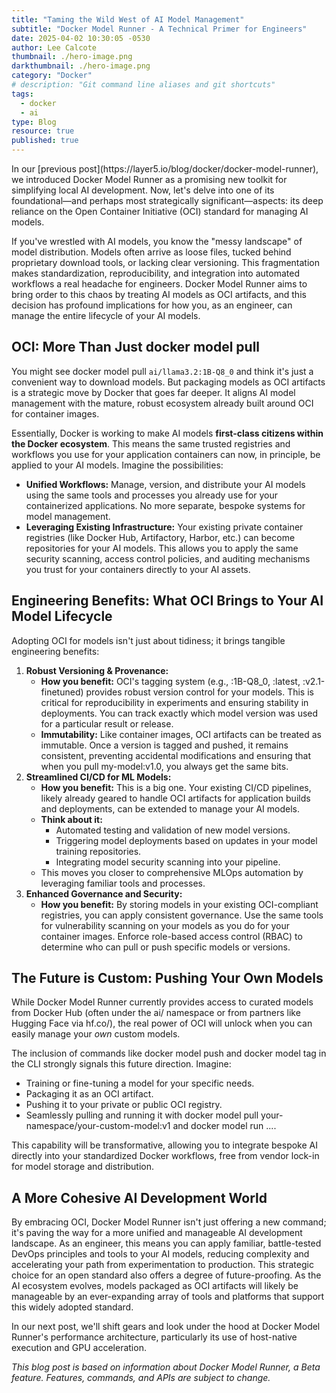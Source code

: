```yaml
---
title: "Taming the Wild West of AI Model Management"
subtitle: "Docker Model Runner - A Technical Primer for Engineers"
date: 2025-04-02 10:30:05 -0530
author: Lee Calcote
thumbnail: ./hero-image.png
darkthumbnail: ./hero-image.png
category: "Docker"
# description: "Git command line aliases and git shortcuts"
tags:
  - docker
  - ai
type: Blog
resource: true
published: true
---
```



<BlogWrapper>
In our [previous post](https://layer5.io/blog/docker/docker-model-runner), we introduced Docker Model Runner as a promising new toolkit for simplifying local AI development. Now, let's delve into one of its foundational—and perhaps most strategically significant—aspects: its deep reliance on the Open Container Initiative (OCI) standard for managing AI models.

If you've wrestled with AI models, you know the "messy landscape" of model distribution. Models often arrive as loose files, tucked behind proprietary download tools, or lacking clear versioning. This fragmentation makes standardization, reproducibility, and integration into automated workflows a real headache for engineers. Docker Model Runner aims to bring order to this chaos by treating AI models as OCI artifacts, and this decision has profound implications for how you, as an engineer, can manage the entire lifecycle of your AI models.

## **OCI: More Than Just docker model pull**

You might see docker model pull `ai/llama3.2:1B-Q8_0` and think it's just a convenient way to download models. But packaging models as OCI artifacts is a strategic move by Docker that goes far deeper. It aligns AI model management with the mature, robust ecosystem already built around OCI for container images.  

Essentially, Docker is working to make AI models **first-class citizens within the Docker ecosystem**. This means the same trusted registries and workflows you use for your application containers can now, in principle, be applied to your AI models. Imagine the possibilities:

* **Unified Workflows:** Manage, version, and distribute your AI models using the same tools and processes you already use for your containerized applications. No more separate, bespoke systems for model management.  
* **Leveraging Existing Infrastructure:** Your existing private container registries (like Docker Hub, Artifactory, Harbor, etc.) can become repositories for your AI models. This allows you to apply the same security scanning, access control policies, and auditing mechanisms you trust for your containers directly to your AI assets.

## **Engineering Benefits: What OCI Brings to Your AI Model Lifecycle**

Adopting OCI for models isn't just about tidiness; it brings tangible engineering benefits:

1. **Robust Versioning & Provenance:**  
   * **How you benefit:** OCI's tagging system (e.g., :1B-Q8\_0, :latest, :v2.1-finetuned) provides robust version control for your models. This is critical for reproducibility in experiments and ensuring stability in deployments. You can track exactly which model version was used for a particular result or release.  
   * **Immutability:** Like container images, OCI artifacts can be treated as immutable. Once a version is tagged and pushed, it remains consistent, preventing accidental modifications and ensuring that when you pull my-model:v1.0, you always get the same bits.  
2. **Streamlined CI/CD for ML Models:**  
   * **How you benefit:** This is a big one. Your existing CI/CD pipelines, likely already geared to handle OCI artifacts for application builds and deployments, can be extended to manage your AI models.  
   * **Think about it:**  
     * Automated testing and validation of new model versions.  
     * Triggering model deployments based on updates in your model training repositories.  
     * Integrating model security scanning into your pipeline.  
   * This moves you closer to comprehensive MLOps automation by leveraging familiar tools and processes.  
3. **Enhanced Governance and Security:**  
   * **How you benefit:** By storing models in your existing OCI-compliant registries, you can apply consistent governance. Use the same tools for vulnerability scanning on your models as you do for your container images. Enforce role-based access control (RBAC) to determine who can pull or push specific models or versions.

## **The Future is Custom: Pushing Your Own Models**

While Docker Model Runner currently provides access to curated models from Docker Hub (often under the ai/ namespace or from partners like Hugging Face via hf.co/), the real power of OCI will unlock when you can easily manage your *own* custom models.  

The inclusion of commands like docker model push and docker model tag in the CLI strongly signals this future direction. Imagine:

* Training or fine-tuning a model for your specific needs.  
* Packaging it as an OCI artifact.  
* Pushing it to your private or public OCI registry.  
* Seamlessly pulling and running it with docker model pull your-namespace/your-custom-model:v1 and docker model run ....

This capability will be transformative, allowing you to integrate bespoke AI directly into your standardized Docker workflows, free from vendor lock-in for model storage and distribution.

## **A More Cohesive AI Development World**

By embracing OCI, Docker Model Runner isn't just offering a new command; it's paving the way for a more unified and manageable AI development landscape. As an engineer, this means you can apply familiar, battle-tested DevOps principles and tools to your AI models, reducing complexity and accelerating your path from experimentation to production. This strategic choice for an open standard also offers a degree of future-proofing. As the AI ecosystem evolves, models packaged as OCI artifacts will likely be manageable by an ever-expanding array of tools and platforms that support this widely adopted standard.  

In our next post, we'll shift gears and look under the hood at Docker Model Runner's performance architecture, particularly its use of host-native execution and GPU acceleration.  

*This blog post is based on information about Docker Model Runner, a Beta feature. Features, commands, and APIs are subject to change.*
</BlogWrapper>